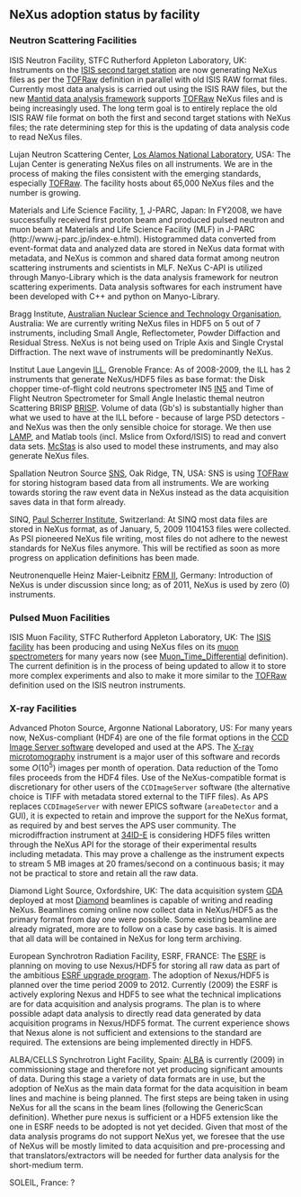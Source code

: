 ==NeXus adoption status by facility==

===Neutron Scattering Facilities===

;ISIS Neutron Facility, STFC Rutherford Appleton Laboratory, UK: Instruments on the [http://ts-2.isis.rl.ac.uk/ ISIS second target station] are now generating NeXus files as per the [[TOFRaw]] definition in parallel with old ISIS RAW format files. Currently most data analysis is carried out using the ISIS RAW files, but the new [http://www.mantidproject.org/ Mantid data analysis framework] supports [[TOFRaw]] NeXus files and is being increasingly used. The long term goal is to entirely replace the old ISIS RAW file format on both the first and second target stations with NeXus files; the rate determining step for this is the updating of data analysis code to read NeXus files.

;Lujan Neutron Scattering Center, [http://lansce.lanl.gov/lujan Los Alamos National Laboratory], USA: The Lujan Center is generating NeXus files on all instruments. We are in the process of making the files consistent with the emerging standards, especially [[TOFRaw]]. The facility hosts about 65,000 NeXus files and the number is growing.

;Materials and Life Science Facility, [http://www.j-parc.jp/index-e.html], J-PARC, Japan: In FY2008, we have successfully received first proton beam and produced pulsed neutron and muon beam at Materials and Life Science Facility (MLF)  in J-PARC (http://www.j-parc.jp/index-e.html). Histogrammed data converted from event-format data and analyzed data are stored in NeXus data format with metadata, and NeXus is common and shared data format among neutron scattering instruments and scientists in MLF. NeXus C-API is utilized through Manyo-Library which is the data analysis framework for neutron scattering experiments. Data analysis softwares for each instrument have been developed with C++ and python on Manyo-Library.

;Bragg Institute, [http://www.ansto.gov.au/research/bragg_institute Australian Nuclear Science and Technology Organisation], Australia: We are currently writing NeXus files in HDF5 on 5 out of 7 instruments, including Small Angle, Reflectometer, Powder Diffaction and Residual Stress. NeXus is not being used on Triple Axis and Single Crystal Diffraction. The next wave of instruments will be predominantly NeXus.

;Institut Laue Langevin [http://www.ill.eu ILL], Grenoble France: As of 2008-2009, the ILL has 2 instruments that generate NeXus/HDF5 files as base format: the Disk chopper time-of-flight cold neutrons spectrometer IN5 [http://www.ill.fr/in5 IN5]  and Time of Flight Neutron Spectrometer for Small Angle Inelastic themal neutron Scattering BRISP [http://www.ill.fr/brisp BRISP]. Volume of data (Gb's) is substantially higher than what we used to have at the ILL before - because of large PSD detectors - and NeXus was then the only sensible choice for storage. We then use [http://www.ill.eu/instruments-support/computing-for-science/cs-software/all-software/lamp/ LAMP], and Matlab tools (incl. Mslice from Oxford/ISIS) to read and convert data sets. [http://www.mcstas.org McStas] is also used to model these instruments, and may also generate NeXus files.

;Spallation Neutron Source [http://neutrons.ornl.gov/ SNS], Oak Ridge, TN, USA: SNS is using [[TOFRaw]] for storing histogram based data from all instruments. We are working towards storing the raw event data in NeXus instead as the data acquisition saves data in that form already.

;SINQ, [http://www.psi.ch Paul Scherrer Institute], Switzerland: At SINQ most data files are stored in NeXus format, as of January, 5, 2009 1104153 files were collected. As PSI pioneered NeXus file writing, most files do not adhere to the newest standards for NeXus files anymore. This will be rectified as soon as more progress on application definitions has been made.

;Neutronenquelle Heinz Maier-Leibnitz [http://www.frm2.tum.de FRM II], Germany: Introduction of NeXus is under discussion since long; as of 2011, NeXus is used by zero (0) instruments.

===Pulsed Muon Facilities===

;ISIS Muon Facility, STFC Rutherford Appleton Laboratory, UK: The [http://www.isis.rl.ac.uk/ ISIS facility] has been producing and using NeXus files on its [http://www.isis.rl.ac.uk/muons/ muon spectrometers] for many years now (see [[Muon_Time_Differential]] definition). The current definition is in the process of being updated to allow it to store more complex experiments and also to make it more similar to the [[TOFRaw]] definition used on the ISIS neutron instruments.

===X-ray Facilities===

;Advanced Photon Source, Argonne National Laboratory, US: For many years now, NeXus-compliant (HDF4) are one of the file format options in the [http://www.aps.anl.gov/bcda/dataAcq/ CCD Image Server software] developed and used at the APS.  The [http://www.aps.anl.gov/Xray_Science_Division/Xray_Microscopy_and_Imaging/Science_and_Research/Techniques/Tomography X-ray microtomography] instrument is a major user of this software and records some <math>O(10^5)</math> images per month of operation.  Data reduction of the Tomo files proceeds from the HDF4 files. Use of the NeXus-compatible format is discretionary for other users of the <tt>CCDImageServer</tt> software (the alternative choice is TIFF with metadata stored external to the TIFF files).  As APS replaces <tt>CCDImageServer</tt> with newer EPICS software (<tt>areaDetector</tt> and a GUI), it is expected to retain and improve the support for the NeXus format, as required by and best serves the APS user community.  The microdiffraction instrument at [http://www.aps.anl.gov/Sectors/33_34/microdiff/ 34ID-E] is considering HDF5 files written through the NeXus API for the storage of their experimental results including metadata.  This may prove a challenge as the instrument expects to stream 5 MB images at 20 frames/second on a continuous basis; it may not be practical to store and retain all the raw data.

;Diamond Light Source, Oxfordshire, UK: The data acquisition system [http://www.opengda.org/ GDA] deployed at most [http://www.diamond.ac.uk Diamond] beamlines is capable of writing and reading NeXus. Beamlines coming online now collect data in NeXus/HDF5 as the primary format from day one were possible. Some existing beamline are already migrated, more are to follow on a case by case basis. It is aimed that all data will be contained in NeXus for long term archiving.

;European Synchrotron Radiation Facility, ESRF, FRANCE: The [http://www.esrf.eu ESRF] is planning on moving to use Nexus/HDF5 for storing all raw data as part of the ambitious [http://www.esrf.eu/Upgrade ESRF upgrade program]. The adoption of Nexus/HDF5 is planned over the time period 2009 to 2012. Currently (2009) the ESRF is actively exploring Nexus and HDF5 to see what the technical implications are for data acquisition and analysis programs. The plan is to where possible adapt data analysis to directly read data generated by data acquisition programs in Nexus/HDF5 format. The current experience shows that Nexus alone is not sufficient and extensions to the standard are required. The extensions are being implemented directly in HDF5.

;ALBA/CELLS Synchrotron Light Facility, Spain: [http://www.cells.es ALBA] is currently (2009) in commissioning stage and therefore not yet producing significant amounts of data. During this stage a variety of data formats are in use, but the adoption of NeXus as the main data format for the data acquisition in beam lines and machine is being planned. The first steps are being taken in using NeXus for all the scans in the beam lines (following the GenericScan definition). Whether pure nexus is sufficient or a HDF5 extension like the one in ESRF needs to be adopted is not yet decided. Given that most of the data analysis programs do not support NeXus yet, we foresee that the use of NeXus will be mostly limited to data acquisition and pre-processing and that translators/extractors will be needed for further data analysis for the short-medium term.

;SOLEIL, France: ?